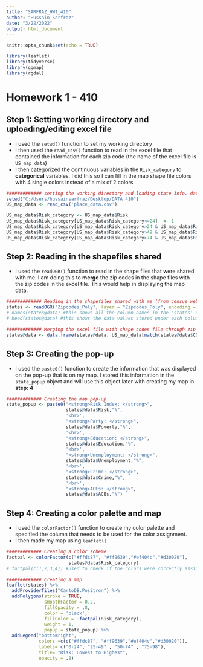 ---
title: "SARFRAZ_HW1_410"
author: "Hussain Sarfraz"
date: "3/22/2022"
output: html_document
---

```{r setup, include=FALSE}
knitr::opts_chunk$set(echo = TRUE)

library(leaflet)
library(tidyverse)
library(ggmap)
library(rgdal)
```

# Homework 1 - 410

## Step 1: Setting working directory and uploading/editing excel file

* I used the `setwd()` function to set my working directory
* I then used the `read_csv()` function to read in the excel file that contained the information for each zip code (the name of the excel file is `US_map_data`)
* I then categorized the continuous variables in the `Risk_category` to **categorical** variables. I did this so I can fill in the map shape file colors with 4 single colors instead of a mix of 2 colors

```{r}
############# setting the working directory and loading state info. dataset
setwd("C:/Users/hussainsarfraz/Desktop/DATA 410")
US_map_data <- read_csv('place_data.csv')

US_map_data$Risk_category <- US_map_data$Risk
US_map_data$Risk_category[US_map_data$Risk_category<=24]  <- 1
US_map_data$Risk_category[US_map_data$Risk_category>24 & US_map_data$Risk_category<=49] <- 2
US_map_data$Risk_category[US_map_data$Risk_category>49 & US_map_data$Risk_category<=74] <- 3
US_map_data$Risk_category[US_map_data$Risk_category>74 & US_map_data$Risk_category<=98] <- 4
```

## Step 2: Reading in the shapefiles shared 

* I used the `readOGR()` function to read in the shape files that were shared with me. I am doing this to **merge** the zip codes in the shape files with the zip codes in the excel file. This would help in displaying the map data.

```{r}
############# Reading in the shapefiles shared with me (from census website)
states <- readOGR("Zipcodes_Poly", layer = "Zipcodes_Poly", encoding = "UTF-8")
# names(states@data) #this shows all the column names in the 'states' object
# head(states@data) #this shows the data values stored under each column. Gives us a brief look of the dataset

############# Merging the excel file with shape codes file through zip codes column
states@data <- data.frame(states@data, US_map_data[match(states@data$CODE, US_map_data$CODE),])
```

## Step 3: Creating the pop-up 

* I used the `paste0()` function to create the information that was displayed on the pop-up that is on my map. I stored this information in the `state_popup` object and will use this object later with creating my map in **step: 4**

```{r}
############# Creating the map pop-up 
state_popup <- paste0("<strong>Risk Index: </strong>",
                      states@data$Risk,"%",
                      '<br>',
                      "<strong>Party: </strong>", 
                      states@data$Poverty,"%", 
                      '<br>',
                      "<strong>Education: </strong>", 
                      states@data$Education,"%",
                      '<br>',
                      "<strong>Unemployment: </strong>",
                      states@data$Unemployment,"%",
                      '<br>',
                      "<strong>Crime: </strong>",
                      states@data$Crime,"%",
                      '<br>',
                      "<strong>ACEs: </strong>",
                      states@data$ACEs,"%")
```

## Step 4: Creating a color palette and map

* I used the `colorFactor()` function to create my color palette and specified the column that needs to be used for the color assignment. 
* I then made my map using `leaflet()`

```{r}
############# Creating a color scheme
factpal <- colorFactor(c("#ffdc87", "#ff9639","#ef404c","#d30020"),
                       states@data$Risk_category)
# factpal(c(1,2,3,4)) #used to check if the colors were correctly assigned to the variables used the 'Risk_category' column

############# Creating a map
leaflet(states) %>% 
  addProviderTiles("CartoDB.Positron") %>%
  addPolygons(stroke = TRUE, 
              smoothFactor = 0.2, 
              fillOpacity = .8,
              color = 'black',
              fillColor = ~factpal(Risk_category),
              weight = 1, 
              popup = state_popup) %>%
  addLegend("bottomright", 
            colors =c(c("#ffdc87", "#ff9639","#ef404c","#d30020")),
            labels= c("0-24", "25-49" , "50-74" , "75-98"),  
            title= "Risk: Lowest to Highest",
            opacity = .8) 
```
